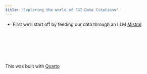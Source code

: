```yaml
---
title: "Exploring the world of JGI Data Citations"
---
```


* First we'll start off by feeding our data through an LLM [Mistral](mistral.ipynb)


<br><br><br><br><br><br>
This was built with [Quarto](https://quarto.org/)